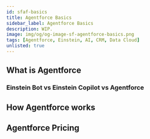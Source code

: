 ```yaml
---
id: sfaf-basics
title: Agentforce Basics
sidebar_label: Agentforce Basics
description: WIP.
image: img/og/og-image-sf-agentforce-basics.png
tags: [Agentforce, Einstein, AI, CRM, Data Cloud]
unlisted: true
---
```



<LeadText content='WIP.' />

## What is Agentforce

### Einstein Bot vs Einstein Copilot vs Agentforce

## How Agentforce works

## Agentforce Pricing

